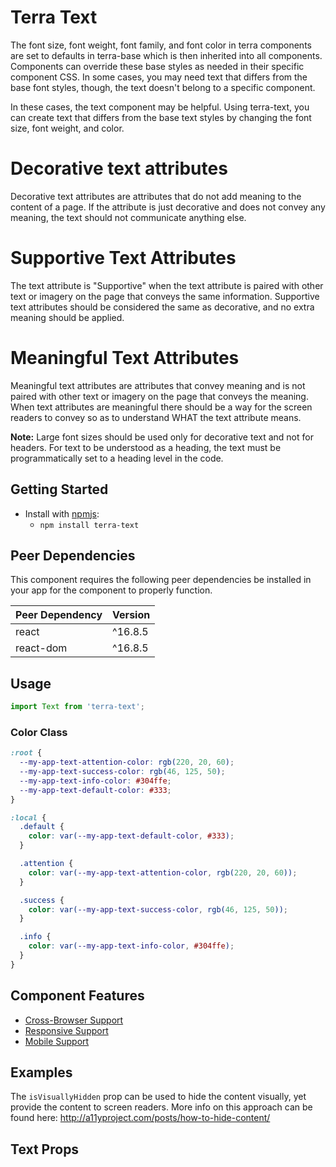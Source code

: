 


<Badge />

# Terra Text

The font size, font weight, font family, and font color in terra components are set to defaults in terra-base which is then inherited into all components. 
Components can override these base styles as needed in their specific component CSS. In some cases, you may need text that differs from the base font styles, 
though, the text doesn't belong to a specific component.

In these cases, the text component may be helpful. Using terra-text, you can create text that differs from the base text styles by changing the font size, 
font weight, and color.

# Decorative text attributes

Decorative text attributes are attributes that do not add meaning to the content of a page. If the attribute is just decorative and does not convey any meaning, the text should not communicate anything else.

# Supportive Text Attributes

The text attribute is "Supportive" when the text attribute is paired with other text or imagery on the page that conveys the same information. Supportive text attributes should be considered the same as decorative, and no extra meaning should be applied.

# Meaningful Text Attributes

Meaningful text attributes are attributes that convey meaning and is not paired with other text or imagery on the page that conveys the meaning. When text attributes are meaningful there should be a way for the screen readers to convey so as to understand WHAT the text attribute means.

**Note:** Large font sizes should be used only for decorative text and not for headers. For text to be understood as a heading, the text must be programmatically set to a heading level in the code.

## Getting Started

- Install with [npmjs](https://www.npmjs.com):
  - `npm install terra-text`

<!-- AUTO-GENERATED-CONTENT:START Peer Dependencies -->
## Peer Dependencies

This component requires the following peer dependencies be installed in your app for the component to properly function.

| Peer Dependency | Version |
|-|-|
| react | ^16.8.5 |
| react-dom | ^16.8.5 |

<!-- AUTO-GENERATED-CONTENT:END -->

## Usage

```jsx
import Text from 'terra-text';
```

### Color Class

```css
:root {
  --my-app-text-attention-color: rgb(220, 20, 60);
  --my-app-text-success-color: rgb(46, 125, 50);
  --my-app-text-info-color: #304ffe;
  --my-app-text-default-color: #333;
}

:local {
  .default {
    color: var(--my-app-text-default-color, #333);
  }

  .attention {
    color: var(--my-app-text-attention-color, rgb(220, 20, 60));
  }

  .success {
    color: var(--my-app-text-success-color, rgb(46, 125, 50));
  }

  .info {
    color: var(--my-app-text-info-color, #304ffe);
  }
}
```

## Component Features
* [Cross-Browser Support](https://engineering.cerner.com/terra-ui/about/terra-ui/component-standards#cross-browser-support)
* [Responsive Support](https://engineering.cerner.com/terra-ui/about/terra-ui/component-standards#responsive-support)
* [Mobile Support](https://engineering.cerner.com/terra-ui/about/terra-ui/component-standards#mobile-support)

## Examples
<TextDisplays title="Displays" />
<TextFontSizes
  title="Font Sizes" 
  description="The font-size values represent the pixel values of our UX defined font-scale. Then the `Text` component will render these font-sizes with rem units."
/>
<TextColors
	title="Colors"
	description="By passing in a className, authors can manually set the text color of any '<Text />' component."
/>
<TextWeights title="Weight" />

The `isVisuallyHidden` prop can be used to hide the content visually, yet provide the content to screen readers.
More info on this approach can be found here: <Link to="http://a11yproject.com/posts/how-to-hide-content/">http://a11yproject.com/posts/how-to-hide-content/</Link>
<TextVisuallyHidden title="Visually Hidden" />
<TextVariations
	title="Variations"
	description="You can mix and match props on the `<Text />` component to create various text styles."
/>
<TextWordWrapped
	title="Word Wrapped"
	description="The `isWordWrapped` prop can be used to apply cross-browser word-wrapping styles."
/>

## Text Props
<TextPropsTable />

